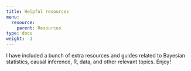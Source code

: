 ```yaml
---
title: Helpful resources
menu:
  resource:
    parent: Resources
type: docs
weight: -1
---
```


I have included a bunch of extra resources and guides related to Bayesian statistics, causal inference, R, data, and other relevant topics. Enjoy!